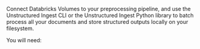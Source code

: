 Connect Databricks Volumes to your preprocessing pipeline, and use the Unstructured Ingest CLI or the Unstructured Ingest Python library to batch process all your documents and store structured outputs locally on your filesystem.

You will need: 


<SharedDatabricksVolumes />
<SharedDatabricksVolumesCLIAPI />
